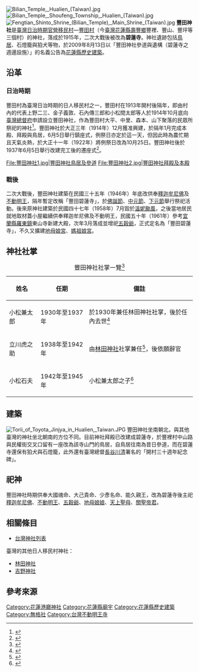 {{日本神社
| name = 豐田神社
| img = 
| img_capt = 
| image_width = 
| nihongo =
| hiragana =とよたじんじゃ
| romaji =Toyota Jinjya
| kyujitai = 
| location = [[花蓮港廳|花蓮港廳]][[花蓮郡|花蓮郡]][[壽庄|壽庄]][[豐田村_(花蓮港廳)|豐田村]]森本{{r|社}}<br/>（花蓮縣壽豐鄉豐裡村民權街與中山路交叉口及民權街與豐正路交叉口{{r|文}}）
| god = [[大國魂命|大國魂命]]<br/>[[大己貴命|大己貴命]]<br/>[[少彥名命|少彥名命]]<br/>[[能久親王|能久親王]]{{r|社}}
| type = 無格社{{r|社}}
| struct =  
| open_year = 大正四年（1915年）
| close_year = 民國三十五年（1946年）{{r|內}}
| title = 
| cere_date = 6月5日{{r|潘}}→<br/>10月25日{{r|社}}
|}}
[[File:Bilian_Temple,_Hualien_(Taiwan).jpg|thumb]]
[[File:Bilian_Temple,_Shoufeng_Township,_Hualien_(Taiwan).jpg|thumb]]
[[File:Fengtian_Shinto_Shrine_(Bilian_Temple),_Main_Shrine_(Taiwan).jpg|thumb]]
'''豐田神社'''是[[臺灣日治時期|臺灣日治時期]][[台灣日治時期日本移民村|官營移民村]]—[[豐田村_(花蓮港廳)|豐田村]]（今[[臺灣|臺灣]][[花蓮縣|花蓮縣]][[壽豐鄉|壽豐鄉]]豐裡、豐山、豐坪等三個村）的神社，落成於1915年，二次大戰後被改為'''碧蓮寺'''{{r|潘}}。神社遺跡包括[[鳥居|鳥居]]、石燈籠與狛犬等物，於2009年8月13日以「豐田神社參道與遺構（碧蓮寺之週邊設施）」的名義公告為[[花蓮縣歷史建築|花蓮縣歷史建築]]{{r|文}}。

== 沿革 ==

=== 日治時期 ===
豐田村為臺灣日治時期的日人移民村之一，豐田村在1913年開村後隔年，即由村內的代表上野二三、金子義敦、石內傳三郎和小松間太郎等人於1914年10月底向[[臺灣總督府|臺灣總督府]]申請設立豐田神社，作為豐田村大平、中里、森本、山下聚落的民眾所祭祀的神社<ref>{{Cite web|title=豊田神社建設許可|url=http://ds3.th.gov.tw/ds3/app000/list3.php?ID1=00002252007|accessdate=|author=臺灣總督府|date=1914|format=|publisher=臺灣總督府檔案|language=}}</ref>。豐田神社於大正三年（1914年）12月獲准興建，於隔年1月完成本殿、拜殿與鳥居，6月5日舉行鎮座式，例祭日亦定於這一天，但因此時為農忙期且天氣炎熱，於大正十一年（1922年）將例祭日改為10月25日{{r|潘}}。豐田神社後於1937年6月5日舉行改建完工後的遷座式<ref>{{Cite journal|title=豐田神社祭|author=臺灣農林新聞社|url=|journal=臺灣農林新聞|issue=18|doi=|others=|year=1937-06-23|volume=|page=|pmid=}}</ref>。<gallery>
File:豐田神社1.jpg|豐田神社鳥居及參道
File:豐田神社2.jpg|豐田神社拜殿及本殿
</gallery>

=== 戰後 ===
二次大戰後，豐田神社建築在民國三十五年（1946年）年底改供奉[[釋迦牟尼佛|釋迦牟尼佛]]及[[不动明王|不動明王]]，隔年暫定改稱「豐田碧蓮寺」，於[[佛誕節|佛誕節]]、[[中元節|中元節]]、[[下元節|下元節]]舉行祭祀活動{{r|內}}。後來原神社建築於民國四十七年（1958年）7月毀於[[熱帶氣旋溫妮|溫妮颱風]]，之後當地居民就地取材蓋小屋繼續供奉釋迦牟尼佛及不動明王，民國五十年（1961年）參考[[宜蘭縣|宜蘭縣]][[羅東鎮_(台灣)|羅東鎮]]東山寺新建大殿，次年3月落成並增祀[[五穀爺|五穀爺]]，正式定名為「豐田碧蓮寺」，不久又擴建[[后土|地母娘宮]]、[[媽祖|媽祖娘宮]]{{r|內}}。

== 神社社掌 ==
{| class="wikitable"
|+豐田神社社掌一覽<ref>{{Cite web|title=臺灣總督府職員錄系統|url=http://who.ith.sinica.edu.tw/mpView.action|accessdate=|author=|date=|format=|publisher=中央研究院臺灣史研究所|language=|archive-date=2019-07-13|archive-url=https://web.archive.org/web/20190713180357/http://who.ith.sinica.edu.tw/mpView.action|dead-url=no}}</ref>
!姓名
!任期
!備註
|-
|小松兼太郎
|1930年至1937年
|於1930年兼任林田神社社掌，後於任內去世<ref>{{Cite journal|title=彙報 神職死亡|author=臺灣總督府|url=|journal=臺灣總督府報|issue=|doi=|others=|year=1937-09-10|volume=|page=|pmid=}}</ref>
|-
|立川虎之助
|1938年至1942年
|由[[林田神社|林田神社]]社掌兼任<ref>{{Cite journal|title=敘任及辭令|author=臺灣總督府|url=|journal=臺灣總督府報|issue=|doi=|others=|year=1938-04-05|volume=|page=|pmid=}}</ref>，後依願辭官
|-
|小松石夫
|1942年至1945年
|小松兼太郎之子<ref>{{Cite book|title=後山來去: 豐田村誌|last=楊|first=富民|publisher=大塊文化|year=2019|isbn=9789865406400|location=|pages=}}</ref>
|}

== 建築 ==
[[File:Torii_of_Toyota_Jinjya_in_Hualien,_Taiwan.JPG|thumb]]
豐田神社坐南朝北，與其他臺灣的神社坐北朝南的方位不同。目前神社拜殿已改建成碧蓮寺，於豐裡村中山路與民權街交叉口留有一座改為該寺山門的鳥居，自鳥居往南為昔日參道，而在碧蓮寺還保有狛犬與石燈籠，此外還有臺灣總督[[長谷川清|長谷川清]]署名的「開村三十週年紀念碑」{{r|潘}}。

== 祀神 ==
豐田神社時期供奉大國魂命、大己貴命、少彥名命、能久親王，改為碧蓮寺後主祀[[釋迦牟尼佛|釋迦牟尼佛]]、[[不動明王|不動明王]]、[[五穀爺|五穀爺]]、[[地母娘娘|地母娘娘]]、[[天上聖母|天上聖母]]、[[關聖帝君|關聖帝君]]。

== 相關條目 ==

* [[台灣神社列表|台灣神社列表]]

臺灣的其他日人移民村神社：

* [[林田神社|林田神社]]
* [[吉野神社|吉野神社]]

== 參考來源 ==
{{reflist|refs=
<ref name="社">{{cite book|url=http://jdlib.ntl.gov.tw/cgi-bin/gs/gsweb.cgi?ccd=ik3Dwg&o=v0-6#|author=臺灣總督府社會課編|title=《臺灣に於ける神社及宗教》|language=ja|publisher=臺灣總督府文教局社會課|year=1943|pages=18頁}}{{dead link|date=十月 2017 |bot=InternetArchiveBot }}</ref>
<ref name="潘">{{cite journal|author=潘繼道 |title=〈花蓮豐田村日治時期遺跡（上）——豐田神社〉|journal=《臺灣文獻別冊》1 |date=2002-06-30 |publisher=國史館臺灣文獻館 |pages=48─53頁}}</ref>
<ref name="文">{{cite web |url=http://www.boch.gov.tw/boch/frontsite/cultureassets/caseBasicInfoAction.do?method=doViewCaseBasicInfo&caseId=UA09905000145&version=1&assetsClassifyId=1.2&menuId=310&iscancel=true |title=豐田神社參道與遺構(碧蓮寺之週邊設施) |accessdate=2013-08-24 |publisher=文化部文化資產局 |deadurl=yes |archiveurl=https://web.archive.org/web/20160304141042/http://www.boch.gov.tw/boch/frontsite/cultureassets/caseBasicInfoAction.do?method=doViewCaseBasicInfo&caseId=UA09905000145&version=1&assetsClassifyId=1.2&menuId=310&iscancel=true |archivedate=2016-03-04 }}</ref>
<ref name="內">{{cite web|url=http://religion.moi.gov.tw/web/04-data.aspx?tag=TP&id=U974010103011&part=H|title=內政部全國宗教資訊系統——碧蓮寺歷史沿革|accessdate=2013-08-24}}{{dead link|date=2018年1月 |bot=InternetArchiveBot |fix-attempted=yes }}</ref>
}}

{{花蓮縣文化資產}}

[[Category:花蓮港廳神社|Category:花蓮港廳神社]]
[[Category:花蓮縣廟宇|Category:花蓮縣廟宇]]
[[Category:花蓮縣歷史建築|Category:花蓮縣歷史建築]]
[[Category:無格社|Category:無格社]]
[[Category:台灣不動明王寺|Category:台灣不動明王寺]]